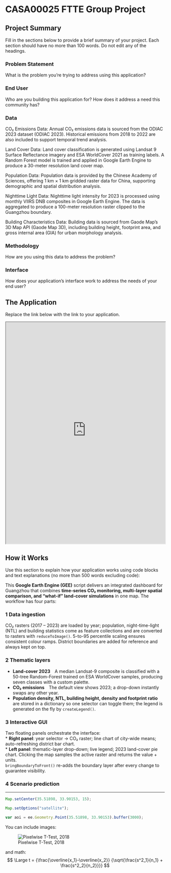 # CASA00025 FTTE Group Project

## Project Summary 

Fill in the sections below to provide a brief summary of your project. Each section should have no more than 100 words. Do not edit any of the headings.

### Problem Statement 

What is the problem you’re trying to address using this application? 

### End User 

Who are you building this application for? How does it address a need this community has?

### Data

CO₂ Emissions Data:
Annual CO₂ emissions data is sourced from the ODIAC 2023 dataset (ODIAC 2023). Historical emissions from 2018 to 2022 are also included to support temporal trend analysis.

Land Cover Data:
Land cover classification is generated using Landsat 9 Surface Reflectance imagery and ESA WorldCover 2021 as training labels. A Random Forest model is trained and applied in Google Earth Engine to produce a 30-meter resolution land cover map.

Population Data:
Population data is provided by the Chinese Academy of Sciences, offering 1 km × 1 km gridded raster data for China, supporting demographic and spatial distribution analysis.

Nighttime Light Data:
Nighttime light intensity for 2023 is processed using monthly VIIRS DNB composites in Google Earth Engine. The data is aggregated to produce a 100-meter resolution raster clipped to the Guangzhou boundary.

Building Characteristics Data:
Building data is sourced from Gaode Map’s 3D Map API (Gaode Map 3D), including building height, footprint area, and gross internal area (GIA) for urban morphology analysis.

### Methodology

How are you using this data to address the problem?

### Interface

How does your application's interface work to address the needs of your end user?

## The Application 

Replace the link below with the link to your application.

:::{.column-page}

<iframe src='https://ollielballinger.users.earthengine.app/view/turkey-earthquake' width='100%' height='700px'></iframe>

:::
## How it Works 

Use this section to explain how your application works using code blocks and text explanations (no more than 500 words excluding code):

This **Google Earth Engine (GEE)** script delivers an integrated dashboard for Guangzhou that combines **time-series CO₂ monitoring, multi-layer spatial comparison, and “what-if” land-cover simulations** in one map. The workflow has four parts:

### 1  Data ingestion
CO₂ rasters (2017 – 2023) are loaded by year; population, night-time-light (NTL) and building statistics come as feature collections and are converted to rasters with `reduceToImage()`. 5-to-95 percentile scaling ensures consistent colour ramps. District boundaries are added for reference and always kept on top.

### 2  Thematic layers  
* **Land-cover 2023** A median Landsat-9 composite is classified with a 50-tree Random-Forest trained on ESA WorldCover samples, producing seven classes with a custom palette.  
* **CO₂ emissions** The default view shows 2023; a drop-down instantly swaps any other year.  
* **Population density, NTL, building height, density and footprint ratio** are stored in a dictionary so one selector can toggle them; the legend is generated on the fly by `createLegend()`.

### 3  Interactive GUI  
Two floating panels orchestrate the interface:  
* **Right panel**: year selector → CO₂ raster; line chart of city-wide means; auto-refreshing district bar chart.  
* **Left panel**: thematic-layer drop-down; live legend; 2023 land-cover pie chart. Clicking the map samples the active raster and returns the value + units.  
`bringBoundaryToFront()` re-adds the boundary layer after every change to guarantee visibility.

### 4  Scenario prediction  

---


```js
Map.setCenter(35.51898, 33.90153, 15);

Map.setOptions("satellite");

var aoi = ee.Geometry.Point(35.51898, 33.90153).buffer(3000);
```

You can include images:

![Pixelwise T-Test, 2018](images/beirut_change_2020.jpg)

and math:
$$ \Large t = {\frac{\overline{x_1}-\overline{x_2}} {\sqrt{\frac{s^2_1}{n_1} + \frac{s^2_2}{n_2}}}} $$


